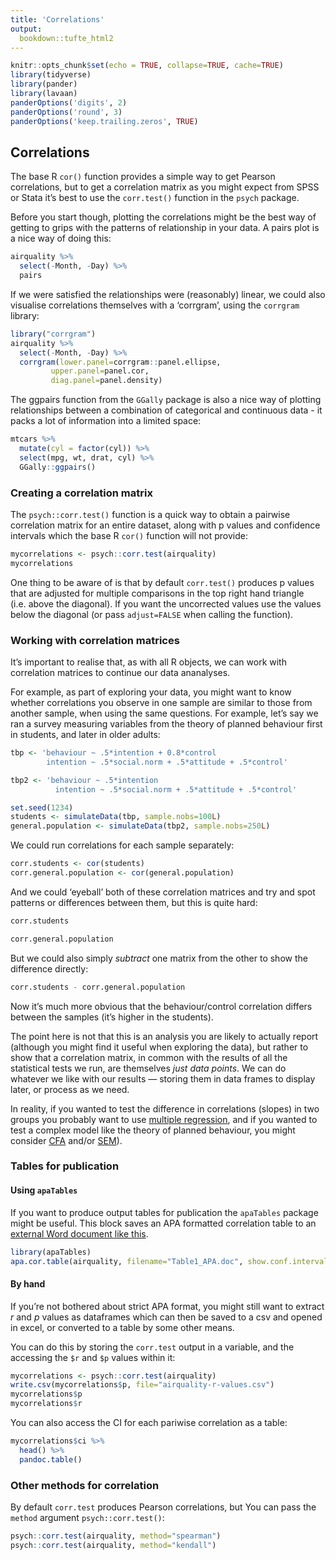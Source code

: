 ```yaml
---
title: 'Correlations'
output:
  bookdown::tufte_html2
---
```


```r
knitr::opts_chunk$set(echo = TRUE, collapse=TRUE, cache=TRUE)
library(tidyverse)
library(pander)
library(lavaan)
panderOptions('digits', 2)
panderOptions('round', 3)
panderOptions('keep.trailing.zeros', TRUE)

```


## Correlations {- #correlations}

The base R `cor()` function provides a simple way to get Pearson correlations, but to get a correlation matrix as you might expect from SPSS or Stata it's best to use the ``corr.test()`` function in the `psych` package.

Before you start though, plotting the correlations might be the best way of getting to grips with the patterns of relationship in your data.  A pairs plot is a nice way of doing this:


```r
airquality %>% 
  select(-Month, -Day) %>% 
  pairs
```


If we were satisfied the relationships were (reasonably) linear, we could also visualise correlations themselves with a 'corrgram', using the `corrgram` library:


```r
library("corrgram")
airquality %>% 
  select(-Month, -Day) %>% 
  corrgram(lower.panel=corrgram::panel.ellipse,
         upper.panel=panel.cor,
         diag.panel=panel.density)

```


The ggpairs function from the `GGally` package is also a nice way of plotting relationships between a combination of categorical and continuous data - it packs a lot of information into a limited space:


```r
mtcars %>% 
  mutate(cyl = factor(cyl)) %>% 
  select(mpg, wt, drat, cyl) %>% 
  GGally::ggpairs()

```



### Creating a correlation matrix {- #correlation-matrix}


The `psych::corr.test()` function is a quick way to obtain a pairwise correlation matrix for an entire dataset, along with p values and confidence intervals which the base R `cor()` function will not provide:


```r
mycorrelations <- psych::corr.test(airquality)
mycorrelations
```


One thing to be aware of is that by default `corr.test()` produces p values that are adjusted for multiple comparisons in the top right hand triangle (i.e. above the diagonal). If you want the uncorrected values use the values below the diagonal (or pass `adjust=FALSE` when calling the function). 



### Working with correlation matrices {-}

It's important to realise that, as with all R objects, we can work with correlation matrices to continue our data ananalyses.

For example, as part of exploring your data, you might want to know whether correlations you observe in one sample are similar to those from another sample, when using the same questions. For example, let's say we ran a survey measuring variables from the theory of planned behaviour first in students, and later in older adults:

```r
tbp <- 'behaviour ~ .5*intention + 0.8*control
        intention ~ .5*social.norm + .5*attitude + .5*control'

tbp2 <- 'behaviour ~ .5*intention
          intention ~ .5*social.norm + .5*attitude + .5*control'

set.seed(1234)
students <- simulateData(tbp, sample.nobs=100L)
general.population <- simulateData(tbp2, sample.nobs=250L)
```

We could run correlations for each sample separately:

```r
corr.students <- cor(students)
corr.general.population <- cor(general.population)
```


And we could 'eyeball' both of these correlation matrices and try and spot patterns or differences between them, but this is quite hard:

```r
corr.students

corr.general.population
```


But we could also simply *subtract* one matrix from the other to show the difference directly:

```r
corr.students - corr.general.population
```

Now it's much more obvious that the behaviour/control correlation differs between the samples (it's higher in the students).

The point here is not that this is an analysis you are likely to actually report (although you might find it useful when exploring the data), but rather to show that a correlation matrix, in common with the results of all the statistical tests we run, are themselves *just data points*. We can do whatever we like with our results — storing them in data frames to display later, or process as we need.

In reality, if you wanted to test the difference in correlations (slopes) in two groups you probably want to use [multiple regression](#regression), and if you wanted to test a complex model like the theory of planned behaviour, you might consider [CFA](#cfa) and/or [SEM](#sem)).





### Tables for publication {- #correlation-tables-for-publication}


#### Using `apaTables` {-}
If you want to produce output tables for publication the `apaTables` package might be useful. This block saves an APA formatted correlation table to an [external Word document like this](Table1_APA.doc).

```r
library(apaTables)
apa.cor.table(airquality, filename="Table1_APA.doc", show.conf.interval=F)
```


#### By hand {-}

If you're not bothered about strict APA format, you might still want to extract *r* and *p* values as dataframes which can then be saved to a csv and opened in excel, or converted to a table by some other means. 

You can do this by storing the `corr.test` output in a variable, and the accessing the `$r` and `$p` values within it:


```r
mycorrelations <- psych::corr.test(airquality)
write.csv(mycorrelations$p, file="airquality-r-values.csv")
mycorrelations$p 
mycorrelations$r 
```


You can also access the CI for each pariwise correlation as a table:

```r
mycorrelations$ci %>% 
  head() %>% 
  pandoc.table()
```


### Other methods for correlation {- #correlation-methods}

By default `corr.test` produces Pearson correlations, but You can pass the `method` argument `psych::corr.test()`:

```r
psych::corr.test(airquality, method="spearman")
psych::corr.test(airquality, method="kendall")
```




